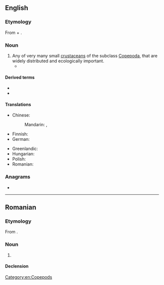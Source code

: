 ==English==
{{wikipedia}}

===Etymology===
{{root|en|ine-pro|*keh₂p-}}
From {{der|en|grc|κώπη||handle}} + {{affix|en|-pod}}.

===Noun===
{{en-noun}}

# Any of very many small [[crustacean]]s of the subclass [[Copepoda]], that are widely distributed and ecologically important.
#*{{quote-book|en|2012|{{w|Caspar Henderson}}|The Book of Barely Imagined Beings|edition=2013|publisher=Granta Books|page=270
|passage=To eat, the whale takes a wide-open gulp of water and closes its jaws to a slit so that as it pushes its tongue forwards and upwards, water is forced through the baleen while the '''copepods''', krill and other animals it likes to eat remain in its mouth.}}

====Derived terms====
* {{l|en|copepodid}}
* {{l|en|copepodite}}

====Translations====
{{trans-top|any of very many small crustaceans, of the subclass Copepoda}}
* Chinese:
*: Mandarin: {{t+|zh|橈足}}, {{t+|zh|桡足|tr=ráozú}}
* Finnish: {{t|fi|hankajalkainen}}
* German: {{t|de|Ruderfußkrebs|m}}
{{trans-mid}}
* Greenlandic: {{t|kl|illeraq}}
* Hungarian: {{t|hu|evezőlábú rákok}}
* Polish: {{t+|pl|widłonóg|m}}
* Romanian: {{t+|ro|copepod|n}}
{{trans-bottom}}

===Anagrams===
* {{anagrams|en|a=cdeoopp|co-opped}}

[[Category:en:Copepods]]

----

==Romanian==

===Etymology===
From {{bor|ro|fr|copépodes}}.

===Noun===
{{ro-noun|n|copepode}}

# {{l|en|copepod}}

====Declension====
{{ro-noun-n}}

{{c|ro|Crustaceans}}
